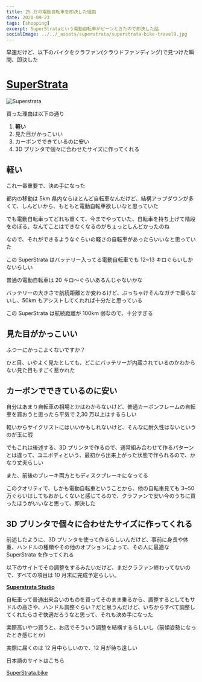 ```yaml
---
title: 25 万の電動自転車を即決した理由
date: 2020-09-23
tags: [shopping]
excerpt: SuperStrataという電動自転車がピーンときたので即決した話
socialImage: ../../_assets/superstrata/superstrata-bike-travel9.jpg
---
```


早速だけど、以下のバイクをクラファン(クラウドファンディング)で見つけた瞬間、即決した

# [SuperStrata](https://www.indiegogo.com/projects/superstrata-bike/x/16219158)

![Superstrata](../../_assets/superstrata/superstrata-bike-travel9.jpg)

買った理由は以下の通り

1. **軽い**
2. 見た目がかっこいい
3. カーボンでできているのに安い
4. 3D プリンタで個々に合わせたサイズに作ってくれる

## 軽い

これ一番重要で、決め手になった

都内の移動は 5km 県内ならほとんど自転車なんだけど、結構アップダウンが多くて、しんどいから、もともと電動自転車欲しいなと思っていた

でも電動自転車ってどれも重くて、今までやっていた、自転車を持ち上げて階段をのぼる、なんてことはできなくなるのがちょっとしんどかったのね

なので、それができるようなぐらいの軽さの自転車があったらいいなと思っていた

この SuperStrata はバッテリー入ってる電動自転車でも 12~13 キロぐらいしかないらしい

普通の電動自転車は 20 キロ〜ぐらいあるんじゃないかな

バッテリーの大きさで航続距離とか変わるけど、ぶっちゃけそんなガチで乗らないし、50km もアシストしてくれれば十分だと思っている

この SuperStrata は航続距離が 100km 弱なので、十分すぎる

## 見た目がかっこいい

ふつーにかっこよくないですか？

ひと目、いやよく見たとしても、どこにバッテリーが内蔵されているのかわからない見た目もすごく惹かれた

## カーボンでできているのに安い

自分はあまり自転車の相場とかはわからないけど、普通カーボンフレームの自転車を買おうと思ったら平気で 2,30 万以上はするらしい

軽いからサイクリストにはいいかもしれないけど、そんなに耐久性はないというのが玉に瑕

でもこれは後述する、3D プリンタで作るので、通常組み合わせて作るパターンとは違って、ユニボディという、最初から出来上がった状態で作られるので、かなり丈夫らしい

また、前後のブレーキ両方ともディスクブレーキになってる

このクオリティで、しかも電動自転車ということから、他の自転車見ても 3~50 万ぐらいはしてもおかしくないと感じてるので、クラファンで安い今のうちに買ったほうがいいなと思って、即決した

## 3D プリンタで個々に合わせたサイズに作ってくれる

前述したように、3D プリンタを使って作るらしいんだけど、事前に身長や体重、ハンドルの種類やその他のオプションによって、その人に最適な SuperStrata を作ってくれる

以下のサイトでその調整をするみたいだけど、まだクラファン終わってないので、すべての項目は 10 月末に完成予定らしい。

**[Superstrata Studio](https://superstrata.bike/studio?r=slt-eml-bck-a2e0&utm_source=sailthru&utm_medium=email&utm_campaign=bck-09232020update&utm_term=)**

自転車って普通出来合いのものを買ってそのまま乗るから、調整するとしてもサドルの高さや、ハンドル調整ぐらい？だと思うんだけど、いちからすべて調整してくれたらさぞ快適だろうなと思って、それも決め手になった

実際高いやつ買うと、お店でそういう調整を結構するらしいし（前傾姿勢になったとき感じとか）

実際に届くのは 12 月中らしいので、12 月が待ち遠しい

日本語のサイトはこちら

[SuperStrata.bike](https://www.superstrata.bike/)
